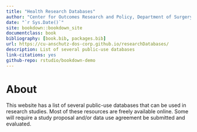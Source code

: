 ```yaml
--- 
title: "Health Research Databases"
author: "Center for Outcomes Research and Policy, Department of Surgery"
date: "`r Sys.Date()`"
site: bookdown::bookdown_site
documentclass: book
bibliography: [book.bib, packages.bib]
url: https://cu-anschutz-dos-corp.github.io/researchDatabases/
description: List of several public-use databases
link-citations: yes
github-repo: rstudio/bookdown-demo
---
```


\frontmatter

# About {-}

This website has a list of several public-use databases that can be used in research studies. Most of these resources are freely available online. Some will require a study proposal and/or data use agreement be submitted and evaluated.
